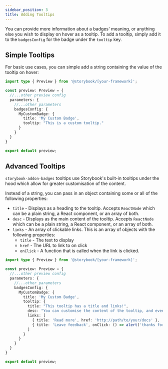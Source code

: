 ```yaml
---
sidebar_position: 3
title: Adding Tooltips
---
```


You can provide more information about a badges' meaning, or anything else you wish to display on hover as a tooltip. To add a tooltip, simply add it to the `badgesConfig` for the badge under the `tooltip` key.

## Simple Tooltips

For basic use cases, you can simple add a string containing the value of the tooltip on hover:

```ts title=".storybook/preview.ts"
import type { Preview } from '@storybook/[your-framework]';

const preview: Preview = {
  //...other preview config
  parameters: {
    //...other parameters
    badgesConfig: {
      MyCustomBadge: {
        title: 'My Custom Badge',
        tooltip: "This is a custom tooltip."
      }
    }
  }
}

export default preview;
```

## Advanced Tooltips

`storybook-addon-badges` tooltips use Storybook's built-in tooltips under the hood which allow for greater customisation of the content.

Instead of a string, you can pass in an object containing some or all of the following properties:

- `title` - Displays as a heading to the tooltip. Accepts `ReactNode` which can be a plain string, a React component, or an array of both.
- `desc` -  Displays as the main content of the tooltip. Accepts `ReactNode` which can be a plain string, a React component, or an array of both.
- `links` - An array of clickable links. This is an array of objects with the following properties:
  - `title` - The text to display
  - `href` - The URL to link to on click
  - `onClick` - A function that is called when the link is clicked.


```ts title=".storybook/preview.ts"
import type { Preview } from '@storybook/[your-framework]';

const preview: Preview = {
  //...other preview config
  parameters: {
    //...other parameters
    badgesConfig: {
      MyCustomBadge: {
        title: 'My Custom Badge',
        tooltip: {
          title: "This tooltip has a title and links!",
          desc: "You can customise the content of the tooltip, and even pass in a custom React component",
          links: [
            { title: 'Read more', href: 'http://path/to/your/docs' },
            { title: 'Leave feedback', onClick: () => alert('thanks for the feedback') },
          ]
        }
      }
    }
  }
}

export default preview;
```